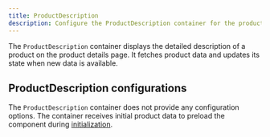 ```yaml
---
title: ProductDescription
description: Configure the ProductDescription container for the product details page drop-in component.
---
```



The `ProductDescription` container displays the detailed description of a product on the product details page. It fetches product data and updates its state when new data is available.

## ProductDescription configurations

The `ProductDescription` container does not provide any configuration options. The container receives initial product data to preload the component during [initialization](/dropins/product-details/initialization/).